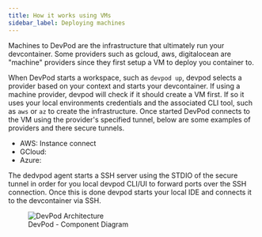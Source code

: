 ```yaml
---
title: How it works using VMs
sidebar_label: Deploying machines
---
```


Machines to DevPod are the infrastructure that ultimately run your devcontainer. Some providers such as gcloud, aws, digitalocean are "machine" providers since
they first setup a VM to deploy you container to.

When DevPod starts a workspace, such as `devpod up`, devpod selects a provider based on your context and starts your devcontainer. If using a machine provider, devpod will check if it should create a VM first.
If so it uses your local environments credentials and the associated CLI tool, such as `aws` or `az` to create the infrastructure. Once started DevPod connects to the VM using the provider's specified tunnel, below
are some examples of providers and there secure tunnels.


- AWS: Instance connect
- GCloud:
- Azure:
 
The dedvpod agent starts a SSH server using the STDIO of the secure tunnel in order for you local devpod CLI/UI to forward ports over the SSH connection. Once this is done devpod starts your local 
IDE and connects it to the devcontainer via SSH.

<figure>
  <img src="/docs/media/arch_c4_machines.png" alt="DevPod Architecture" />
  <figcaption>DevPod - Component Diagram</figcaption>
</figure>


